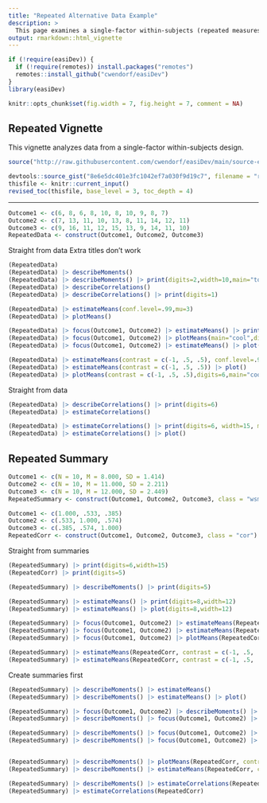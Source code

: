 ```yaml
---
title: "Repeated Alternative Data Example"
description: >
  This page examines a single-factor within-subjects (repeated measures) design using raw data input, focusing on comparisons and contrasts.
output: rmarkdown::html_vignette
---
```


```r
if (!require(easiDev)) {
  if (!require(remotes)) install.packages("remotes")
  remotes::install_github("cwendorf/easiDev")
}
library(easiDev)
```

```r
knitr::opts_chunk$set(fig.width = 7, fig.height = 7, comment = NA)
```

## Repeated Vignette

This vignette analyzes data from a single-factor within-subjects design.

```r
source("http://raw.githubusercontent.com/cwendorf/easiDev/main/source-easiDev.R")
```

```r
devtools::source_gist("8e6e5dc401e3fc1042ef7a030f9d19c7", filename = "revised_toc.R")
thisfile <- knitr::current_input()
revised_toc(thisfile, base_level = 3, toc_depth = 4)
```

---


```r
Outcome1 <- c(6, 8, 6, 8, 10, 8, 10, 9, 8, 7)
Outcome2 <- c(7, 13, 11, 10, 13, 8, 11, 14, 12, 11)
Outcome3 <- c(9, 16, 11, 12, 15, 13, 9, 14, 11, 10)
RepeatedData <- construct(Outcome1, Outcome2, Outcome3)
```

Straight from data
Extra titles don't work
```r
(RepeatedData)
(RepeatedData) |> describeMoments()
(RepeatedData) |> describeMoments() |> print(digits=2,width=10,main="tough")
(RepeatedData) |> describeCorrelations()
(RepeatedData) |> describeCorrelations() |> print(digits=1)

(RepeatedData) |> estimateMeans(conf.level=.99,mu=3)
(RepeatedData) |> plotMeans()

(RepeatedData) |> focus(Outcome1, Outcome2) |> estimateMeans() |> print(digits=6,main="cool")
(RepeatedData) |> focus(Outcome1, Outcome2) |> plotMeans(main="cool",digits=6)
(RepeatedData) |> focus(Outcome1, Outcome2) |> estimateMeans() |> plot(digits=6)

(RepeatedData) |> estimateMeans(contrast = c(-1, .5, .5), conf.level=.99)
(RepeatedData) |> estimateMeans(contrast = c(-1, .5, .5)) |> plot()
(RepeatedData) |> plotMeans(contrast = c(-1, .5, .5),digits=6,main="cool")

```

Straight from data
```R
(RepeatedData) |> describeCorrelations() |> print(digits=6)
(RepeatedData) |> estimateCorrelations()

(RepeatedData) |> estimateCorrelations() |> print(digits=6, width=15, main = "cools")
(RepeatedData) |> estimateCorrelations() |> plot()

```


## Repeated Summary

```r
Outcome1 <- c(N = 10, M = 8.000, SD = 1.414)
Outcome2 <- c(N = 10, M = 11.000, SD = 2.211)
Outcome3 <- c(N = 10, M = 12.000, SD = 2.449)
RepeatedSummary <- construct(Outcome1, Outcome2, Outcome3, class = "wsm")
```

```r
Outcome1 <- c(1.000, .533, .385)
Outcome2 <- c(.533, 1.000, .574)
Outcome3 <- c(.385, .574, 1.000)
RepeatedCorr <- construct(Outcome1, Outcome2, Outcome3, class = "cor")
```

Straight from summaries
```r
(RepeatedSummary) |> print(digits=6,width=15)
(RepeatedCorr) |> print(digits=5)

(RepeatedSummary) |> describeMoments() |> print(digits=5)

(RepeatedSummary) |> estimateMeans() |> print(digits=8,width=12)
(RepeatedSummary) |> estimateMeans() |> plot(digits=8,width=12)

(RepeatedSummary) |> focus(Outcome1, Outcome2) |> estimateMeans(RepeatedCorr)
(RepeatedSummary) |> focus(Outcome1, Outcome2) |> estimateMeans(RepeatedCorr) |> plot(main="Coolsville")
(RepeatedSummary) |> focus(Outcome1, Outcome2) |> plotMeans(RepeatedCorr)

(RepeatedSummary) |> estimateMeans(RepeatedCorr, contrast = c(-1, .5, .5))
(RepeatedSummary) |> estimateMeans(RepeatedCorr, contrast = c(-1, .5, .5)) |> plot()

```

Create summaries first
```r
(RepeatedSummary) |> describeMoments() |> estimateMeans()
(RepeatedSummary) |> describeMoments() |> estimateMeans() |> plot()

(RepeatedSummary) |> focus(Outcome1, Outcome2) |> describeMoments() |> estimateMeans(RepeatedCorr)
(RepeatedSummary) |> describeMoments() |> focus(Outcome1, Outcome2) |> estimateMeans(RepeatedCorr)

(RepeatedSummary) |> describeMoments() |> focus(Outcome1, Outcome2) |> estimateMeans(RepeatedCorr) |> plot()
(RepeatedSummary) |> describeMoments() |> focus(Outcome1, Outcome2) |> plotMeans(RepeatedCorr, conf.level= .99, rope=c(-2,2), main = "title")


(RepeatedSummary) |> describeMoments() |> plotMeans(RepeatedCorr, contrast = c(-1, .5, .5))
(RepeatedSummary) |> describeMoments() |> estimateMeans(RepeatedCorr, contrast = c(-1, .5, .5)) |> plot()

```


```r
(RepeatedSummary) |> describeMoments() |> estimateCorrelations(RepeatedCorr)
(RepeatedSummary) |> estimateCorrelations(RepeatedCorr)

```